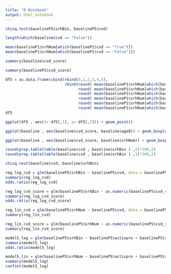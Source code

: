 ---
title: "R Notebook"
output: html_notebook
---




```{r}
chisq.test(baselineP5$srhBin, baselineP5$cvd)
```
```{r}
length(which(baseline$cvd == "False"))
```


```{r}
mean(baselineP1$srhNum[which(baselineP1$cvd == "True")])
mean(baselineP1$srhNum[which(baselineP1$cvd == "False")])
```


```{r}
summary(baseline$cvd_score)
```
```{r}
summary(baselineP1$cvd_score)
```
```{r}
df5 = as.data.frame(cbind(rbind(0,1,2,3,4,5),
                          rbind(round( mean(baselineP1$srhNum[which(baselineP1$cvd_score == 0)])  ,2),
                                round( mean(baselineP1$srhNum[which(baselineP1$cvd_score == 1)])  ,2),
                                round( mean(baselineP1$srhNum[which(baselineP1$cvd_score == 2)])  ,2),
                                round( mean(baselineP1$srhNum[which(baselineP1$cvd_score == 3)])  ,2),
                                round( mean(baselineP1$srhNum[which(baselineP1$cvd_score == 4)])  ,2),
                                round( mean(baselineP1$srhNum[which(baselineP1$cvd_score == 5)])  ,2))))
df5
```
```{r}
ggplot(df5 , aes(x= df5[,1], y= df5[,2])) + geom_point()
```
```{r}
ggplot(baseline , aes(baseline$cvd_score, baseline$age0)) + geom_boxplot()
```
```{r}
ggplot(baseline , aes(baseline$cvd_score, baseline$srhNum)) + geom_boxplot()
```
```{r}
round(prop.table(table(baseline$cvd , baseline$srhBin ) ,2)*100,2)
round(prop.table(table(baseline$cvd , baseline$srhBin ) ,1)*100,2)
```
```{r}
chisq.test(baseline$cvd, baseline$srhBin)
```
```{r}
reg_log_cvd = glm(baselineP5$srhBin ~ baselineP5$cvd, data = baselineP5, family = "binomial")
summary(reg_log_cvd)
odds.ratio(reg_log_cvd)
```
```{r}
reg_log_cvd_score = glm(baselineP5$srhBin ~ as.numeric(baselineP5$cvd_score), data = baselineP5, family = "binomial")
summary(reg_log_cvd_score)
odds.ratio(reg_log_cvd_score)
```

```{r}
reg_lin_cvd = glm(baselineP5$srhNum ~ baselineP5$cvd, data = baselineP5, family = "gaussian")
summary(reg_lin_cvd)
```
```{r}
reg_lin_cvd_score = glm(baselineP5$srhNum ~ as.numeric(baselineP5$cvd_score), data = baselineP5, family = "gaussian")
summary(reg_lin_cvd_score)
```


```{r}
model5_log = glm(baselineP5$srhBin ~ baselineP5$activpro + baselineP5$sexe + baselineP5$age0Cut + baselineP5$entourage + baselineP5$tabac + baselineP5$cvd, data = baselineP5, family = "binomial")
summary(model5_log)
odds.ratio(model5_log)
```

```{r}
model5_lin = glm(baselineP5$srhNum ~ baselineP5$activpro + baselineP5$sexe + baselineP5$age0Cut + baselineP5$entourage + baselineP5$tabac + baselineP5$cvd, data = baselineP5, family = "gaussian")
summary(model5_log)
confint(model5_log)
```


